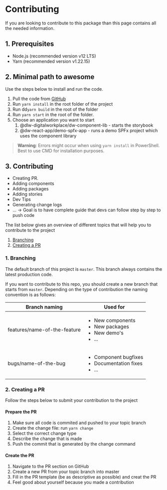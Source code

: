 
<Meta title="Getting Started/Contributing" />

# Contributing

If you are looking to contribute to this package than this page contains all the needed information.

## 1. Prerequisites
 - Node.js (recommended version v12 LTS)
 - Yarn (recommended version v1.22.15)

## 2. Minimal path to awesome
Use the steps below to install and run the code.
 1. Pull the code from [GitHub](https://github.com/dlw-digitalworkplace/dw-component-lib)
 2. Run `yarn install` in the root folder of the project
 3. Run dd`yarn build` in the root of the folder
 4. Run `yarn start` in the root of the folder.
 5. Choose an application you want to start
	1. @dlw-digitalworkplace/dw-component-lib - starts the storybook
	2. @dw-react-app/demo-spfx-app - runs a demo SPFx project which uses the component library

> **Warning**: Errors might occur when using `yarn install` in PowerShell. Best to use CMD for installation purposes.

## 3. Contributing


 - Creating PR.
 - Adding components
 - Adding packages
 - Adding stories
 - Dev Tips
 - Generating change logs
 - ...
 -> Goal is to have complete guide that devs can follow step by step to push code


The list below gives an overview of different topics that will help you to contribute to the project

1. <a href="#1-branching">Branching</a>
2. <a href="#2-creating-a-pr">Creating a PR</a>

### 1. Branching
The default branch of this project is `master`.
This branch always contains the latest production code.

If you want to contribute to this repo, you should create a new branch that starts from `master`.
Depending on the type of contribution the naming convention is as follows:

| Branch naming                | Used for                                           															    |
|------------------------------|--------------------------------------------------------------------------------------|
| features/name-of-the-feature |  <ul><li>New components</li><li>New packages</li><li>New demo's</li><li>...</li></ul>|
| bugs/name-of-the-bug         |  <ul><li>Component bugfixes</li><li>Documentation fixes</li><li>...</li></ul>				|

### 2. Creating a PR
Follow the steps below to submit your contribution to the project

#### Prepare the PR
1. Make sure all code is commited and pushed to your topic branch
2. Create the change file: run `yarn change`
3. Select the correct change type
4. Describe the change that is made
5. Push the commit that is generated by the change command

#### Create the PR
1. Navigate to the PR section on GitHub
2. Create a new PR from your topic branch into master
3. Fill in the PR template (be as descriptive as possible) and creat the PR
4. Feel good about yourself because you made a contribution







